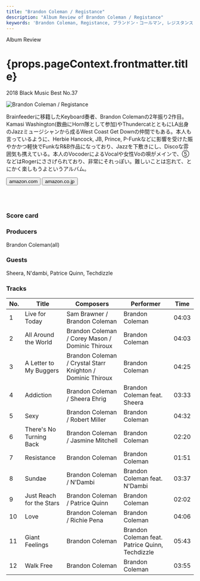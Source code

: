 ```yaml
---
title: "Brandon Coleman / Registance"
description: "Album Review of Brandon Coleman / Registance"
keywords: 'Brandon Coleman, Registance, ブランドン・コールマン, レジスタンス'
---
```




<p className="largeP">Album Review</p>
<h1 className="h1--no--margin">{props.pageContext.frontmatter.title}</h1>
<p className="largeP"><Link to="/best50/2018/">2018 Black Music Best No.37</Link></p>

<Row  className="image-card-group">
	<Column colMd={"3"} colLg={"4"} noGutterMdLeft="">
       <ImageCard>

![Brandon Coleman / Registance](../../images/cd/brandoncoleman1L.jpg) 

</ImageCard>
	</Column>
	<Column colMd={"8"} colLg={"8"} noGutterMdLeft="">
	<p>
	Brainfeederに移籍したKeyboard奏者、Brandon Colemanの2年振り2作目。Kamasi Washington(数曲にHorn隊として参加)やThundercatとともにLA出身のJazzミュージシャンから成るWest Coast Get Downの仲間でもある。本人も言っているように、Herbie Hancock, JB, Prince, P-Funkなどに影響を受けた賑やかかつ軽快でFunkなR&B作品になっており、Jazzを下敷きにし、Discoな雰囲気も携えている。本人のVocoderによるVocalや女性Voの唄がメインで、⑤などはRogerにささげられており、非常にそれっぽい。難しいことは忘れて、とにかく楽しもうよというアルバム。
	</p>
	<div>
	  <Button href="https://amzn.to/2AnF9D0" kind="primary" size="small" renderIcon={ArrowUpRight24}>
      amazon.com
    </Button>
    <Button href="https://amzn.to/31BsOGr" kind="secondary" size="small" renderIcon={ArrowUpRight24}>
      amazon.co.jp
    </Button>
	</div>
	<a href="https://geo.music.apple.com/jp/album/resistance/1407275826?mt=1&app=music&ls=1&at=11lcug" style="display:inline-block;overflow:hidden;background:url(https://linkmaker.itunes.apple.com/ja-jp/lockup.svg?releaseDate=2018-09-14&kind=album&bubble=apple_music&style=mono-black) no-repeat;width:180px;height:45px;"></a>
	<a href="https://geo.music.apple.com/jp/album/resistance/1407275826?app=itunes&at=11lcug" style="display:inline-block;overflow:hidden;background:url(https://linkmaker.itunes.apple.com/ja-jp/badge-lrg.svg?releaseDate=2018-09-14T00:00:00Z&kind=album&bubble=itunes_music) no-repeat;width:140px;height:45px;"></a>
	</Column>
</Row>
<Row >
	<Column colMd={"4"} colLg={"4"} noGutterMdLeft="">
<div>
    <h3>Score card</h3>
		<SliderJS1 value="5" />
    <SliderJS2 value="2" />
		<SliderJS3 value="1" />
    <SliderJS4 value="8" />
</div>
</Column>
<Column colMd={"8"} colLg={"8"} noGutterMdLeft="">
<div>
<h3>Producers</h3>
<p>
Brandon Coleman(all)
</p>
<h3>Guests</h3>
<p>
	Sheera, N'dambi, Patrice Quinn, Techdizzle
</p>
</div>
</Column>
</Row>

<h3>Tracks</h3>

|	No. |	 Title                   |	 Composers                                                |	 Performer                                      |	 Time	|
|	--- |	------------------------ | ---------------------------------------------------------- | ----------------------------------------------- | ----- |
|	1	  |	Live for Today           | Sam Brawner / Brandon Coleman                             	|	Brandon Coleman                                	|	04:03	|
|	2	  |	All Around the World     | Brandon Coleman / Corey Mason / Dominic Thiroux           	|	Brandon Coleman                                	|	04:03	|
|	3	  |	A Letter to My Buggers   | Brandon Coleman / Crystal Starr Knighton / Dominic Thiroux	|	Brandon Coleman                                	|	04:25	|
|	4	  |	Addiction                | Brandon Coleman / Sheera Ehrig                            	|	Brandon Coleman feat. Sheera                   	|	03:33	|
|	5	  |	Sexy                     | Brandon Coleman / Robert Miller                           	|	Brandon Coleman                                	|	04:32	|
|	6	  |	There's No Turning Back  | Brandon Coleman / Jasmine Mitchell                        	|	Brandon Coleman                                	|	02:20	|
|	7	  |	Resistance               | Brandon Coleman                                           	|	Brandon Coleman                                	|	01:51	|
|	8	  |	Sundae                   | Brandon Coleman / N'Dambi                                 	|	Brandon Coleman feat. N'Dambi                  	|	03:37	|
|	9	  |	Just Reach for the Stars | Brandon Coleman / Patrice Quinn                           	|	Brandon Coleman                                	|	02:02	|
|	10	|	Love                     | Brandon Coleman / Richie Pena                             	|	Brandon Coleman                                	|	04:06	|
|	11	|	Giant Feelings           | Brandon Coleman                                           	|	Brandon Coleman feat. Patrice Quinn, Techdizzle	|	05:43	|
|	12	|	Walk Free                | Brandon Coleman                                           	|	Brandon Coleman                                	|	03:55	|
